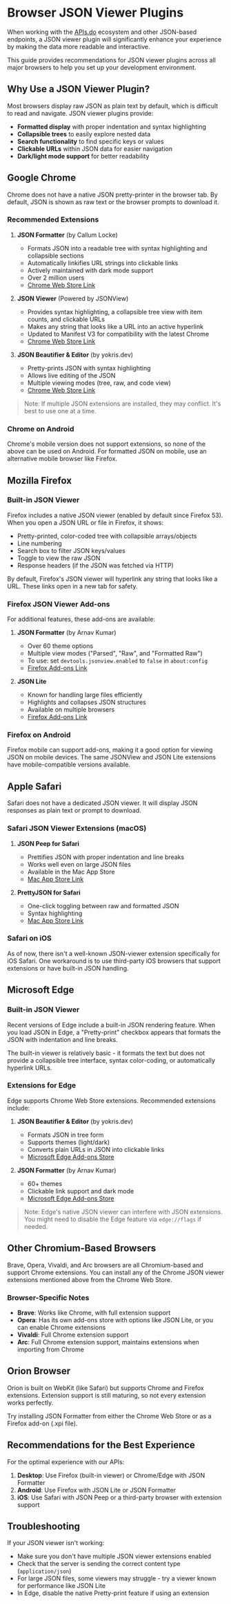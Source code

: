 # Browser JSON Viewer Plugins

When working with the [APIs.do](https://apis.do) ecosystem and other JSON-based endpoints, a JSON viewer plugin will significantly enhance your experience by making the data more readable and interactive.

This guide provides recommendations for JSON viewer plugins across all major browsers to help you set up your development environment.

## Why Use a JSON Viewer Plugin?

Most browsers display raw JSON as plain text by default, which is difficult to read and navigate. JSON viewer plugins provide:

- **Formatted display** with proper indentation and syntax highlighting
- **Collapsible trees** to easily explore nested data
- **Search functionality** to find specific keys or values
- **Clickable URLs** within JSON data for easier navigation
- **Dark/light mode support** for better readability

## Google Chrome

Chrome does not have a native JSON pretty-printer in the browser tab. By default, JSON is shown as raw text or the browser prompts to download it.

### Recommended Extensions

1. **JSON Formatter** (by Callum Locke)
   - Formats JSON into a readable tree with syntax highlighting and collapsible sections
   - Automatically linkifies URL strings into clickable links
   - Actively maintained with dark mode support
   - Over 2 million users
   - [Chrome Web Store Link](https://chrome.google.com/webstore/detail/json-formatter/bcjindcccaagfpapjjmafapmmgkkhgoa)

2. **JSON Viewer** (Powered by JSONView)
   - Provides syntax highlighting, a collapsible tree view with item counts, and clickable URLs
   - Makes any string that looks like a URL into an active hyperlink
   - Updated to Manifest V3 for compatibility with the latest Chrome
   - [Chrome Web Store Link](https://chrome.google.com/webstore/detail/json-viewer/gbmdgpbipfallnflgajpaliibnhdgobh)

3. **JSON Beautifier & Editor** (by yokris.dev)
   - Pretty-prints JSON with syntax highlighting
   - Allows live editing of the JSON
   - Multiple viewing modes (tree, raw, and code view)
   - [Chrome Web Store Link](https://chrome.google.com/webstore/detail/json-beautifier-editor/lpopeocbeepakdnipejhlpcmifheolpl)

> Note: If multiple JSON extensions are installed, they may conflict. It's best to use one at a time.

### Chrome on Android

Chrome's mobile version does not support extensions, so none of the above can be used on Android. For formatted JSON on mobile, use an alternative mobile browser like Firefox.

## Mozilla Firefox

### Built-in JSON Viewer

Firefox includes a native JSON viewer (enabled by default since Firefox 53). When you open a JSON URL or file in Firefox, it shows:

- Pretty-printed, color-coded tree with collapsible arrays/objects
- Line numbering
- Search box to filter JSON keys/values
- Toggle to view the raw JSON
- Response headers (if the JSON was fetched via HTTP)

By default, Firefox's JSON viewer will hyperlink any string that looks like a URL. These links open in a new tab for safety.

### Firefox JSON Viewer Add-ons

For additional features, these add-ons are available:

1. **JSON Formatter** (by Arnav Kumar)
   - Over 60 theme options
   - Multiple view modes ("Parsed", "Raw", and "Formatted Raw")
   - To use: set `devtools.jsonview.enabled` to `false` in `about:config`
   - [Firefox Add-ons Link](https://addons.mozilla.org/en-US/firefox/addon/json-formatter/)

2. **JSON Lite**
   - Known for handling large files efficiently
   - Highlights and collapses JSON structures
   - Available on multiple browsers
   - [Firefox Add-ons Link](https://addons.mozilla.org/en-US/firefox/addon/json-lite/)

### Firefox on Android

Firefox mobile can support add-ons, making it a good option for viewing JSON on mobile devices. The same JSONView and JSON Lite extensions have mobile-compatible versions available.

## Apple Safari

Safari does not have a dedicated JSON viewer. It will display JSON responses as plain text or prompt to download.

### Safari JSON Viewer Extensions (macOS)

1. **JSON Peep for Safari**
   - Prettifies JSON with proper indentation and line breaks
   - Works well even on large JSON files
   - Available in the Mac App Store
   - [Mac App Store Link](https://apps.apple.com/us/app/json-peep-for-safari/id1458969831)

2. **PrettyJSON for Safari**
   - One-click toggling between raw and formatted JSON
   - Syntax highlighting
   - [Mac App Store Link](https://apps.apple.com/us/app/prettyjson-for-safari/id1445328303)

### Safari on iOS

As of now, there isn't a well-known JSON-viewer extension specifically for iOS Safari. One workaround is to use third-party iOS browsers that support extensions or have built-in JSON handling.

## Microsoft Edge

### Built-in JSON Viewer

Recent versions of Edge include a built-in JSON rendering feature. When you load JSON in Edge, a "Pretty-print" checkbox appears that formats the JSON with indentation and line breaks.

The built-in viewer is relatively basic - it formats the text but does not provide a collapsible tree interface, syntax color-coding, or automatically hyperlink URLs.

### Extensions for Edge

Edge supports Chrome Web Store extensions. Recommended extensions include:

1. **JSON Beautifier & Editor** (by yokris.dev)
   - Formats JSON in tree form
   - Supports themes (light/dark)
   - Converts plain URLs in JSON into clickable links
   - [Microsoft Edge Add-ons Store](https://microsoftedge.microsoft.com/addons/detail/json-beautifier-editor/gopgciaedobhaipnpmpfncpcpfjaobca)

2. **JSON Formatter** (by Arnav Kumar)
   - 60+ themes
   - Clickable link support and dark mode
   - [Microsoft Edge Add-ons Store](https://microsoftedge.microsoft.com/addons/detail/json-formatter/kmmmbabjifjpjeikaalhfodljjhfemie)

> Note: Edge's native JSON viewer can interfere with JSON extensions. You might need to disable the Edge feature via `edge://flags` if needed.

## Other Chromium-Based Browsers

Brave, Opera, Vivaldi, and Arc browsers are all Chromium-based and support Chrome extensions. You can install any of the Chrome JSON viewer extensions mentioned above from the Chrome Web Store.

### Browser-Specific Notes

- **Brave**: Works like Chrome, with full extension support
- **Opera**: Has its own add-ons store with options like JSON Lite, or you can enable Chrome extensions
- **Vivaldi**: Full Chrome extension support
- **Arc**: Full Chrome extension support, maintains extensions when importing from Chrome

## Orion Browser

Orion is built on WebKit (like Safari) but supports Chrome and Firefox extensions. Extension support is still maturing, so not every extension works perfectly.

Try installing JSON Formatter from either the Chrome Web Store or as a Firefox add-on (.xpi file).

## Recommendations for the Best Experience

For the optimal experience with our APIs:

1. **Desktop**: Use Firefox (built-in viewer) or Chrome/Edge with JSON Formatter
2. **Android**: Use Firefox with JSON Lite or JSON Formatter
3. **iOS**: Use Safari with JSON Peep or a third-party browser with extension support

## Troubleshooting

If your JSON viewer isn't working:

- Make sure you don't have multiple JSON viewer extensions enabled
- Check that the server is sending the correct content type (`application/json`)
- For large JSON files, some viewers may struggle - try a viewer known for performance like JSON Lite
- In Edge, disable the native Pretty-print feature if using an extension
